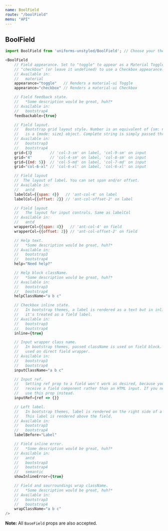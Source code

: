```yaml
---
name: BoolField
route: "/boolField"
menu: "API"
---
```

## BoolField

```js
import BoolField from 'uniforms-unstyled/BoolField'; // Choose your theme package.

<BoolField
    // Field appearance. Set to "toggle" to appear as a Material Toggle or to
    // "checkbox" (or leave it undefined) to use a Checkbox appearance.
    // Available in:
    //   material
    appearance="toggle"   // Renders a material-ui Toggle
    appearance="checkbox" // Renders a material-ui Checkbox

    // Field feedback state.
    //   *Some description would be great, huh?*
    // Available in:
    //   bootstrap4
    feedbackable={true}

    // Field layout.
    //   Bootstrap grid layout style. Number is an equivalent of {sm: n}. Object
    //   is a {mode: size} object. Complete string is simply passed through.
    // Available in:
    //   bootstrap3
    //   bootstrap4
    grid={3}        // 'col-3-sm' on label, 'col-9-sm' on input
    grid="4"        // 'col-4-sm' on label, 'col-8-sm' on input
    grid={{md: 5}}  // 'col-5-md' on label, 'col-7-md' on input
    grid="col-6-xl" // 'col-6-xl' on label, 'col-6-xl' on input

    // Field layout
    //  The layout of label. You can set span and/or offset.
    // Available in:
    //   antd
    labelCol={{span: 4}}   // 'ant-col-4' on label
    labelCol={{offset: 2}} // 'ant-col-offset-2' on label

    // Field layout
    //   The layout for input controls. Same as labelCol
    // Available in:
    //   antd
    wrapperCol={{span: 4}}   // 'ant-col-4' on field
    wrapperCol={{offset: 2}} // 'ant-col-offset-2' on field

    // Help text.
    //   *Some description would be great, huh?*
    // Available in:
    //   bootstrap3
    //   bootstrap4
    help="Need help?"

    // Help block className.
    //   *Some description would be great, huh?*
    // Available in:
    //   bootstrap3
    //   bootstrap4
    helpClassName="a b c"

    // Checkbox inline state.
    //   In bootstrap themes, a label is rendered as a text but in inline mode,
    //   it's treated as a field label.
    // Available in:
    //   bootstrap3
    //   bootstrap4
    inline={true}

    // Input wrapper class name.
    //   In bootstrap themes, passed className is used on field block. This is
    //   used on direct field wrapper.
    // Available in:
    //   bootstrap3
    //   bootstrap4
    inputClassName="a b c"

    // Input ref.
    //   Setting ref prop to a field won't work as desired, because you'll
    //   receive a field component rather than an HTML input. If you need an input ref,
    //   use this prop instead.
    inputRef={ref => {}}

    // Left label.
    //   In bootstrap themes, label is rendered on the right side of a checkbox.
    //   This label is rendered above the field.
    // Available in:
    //   bootstrap3
    //   bootstrap4
    labelBefore="Label"

    // Field inline error.
    //   *Some description would be great, huh?*
    // Available in:
    //   antd
    //   bootstrap3
    //   bootstrap4
    //   semantic
    showInlineError={true}

    // Field and sourroundings wrap className.
    //   *Some description would be great, huh?*
    // Available in:
    //   bootstrap3
    //   bootstrap4
    wrapClassName="a b c"
/>
```

**Note:** All `BaseField` props are also accepted.
